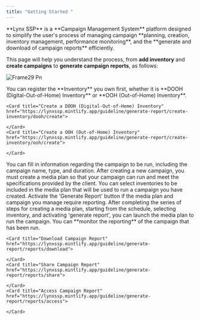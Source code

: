 ```yaml
---
title: "Getting Started "
---
```


<p class="text-md text-justify">
**Lynx SSP** is a **Campaign Management System** platform designed to simplify the user's process of managing campaign **planning, creation, inventory management, performance monitoring**, and the **generate and download of campaign reports** efficiently.

This page will help you understand the process, from **add inventory** and **create campaigns** to **generate campaign reports**, as follows:

</p>

![Frame29 Pn](/sops.png)

<Steps>
  <Step title="Create Inventory on the Lynx SSP Platform">
    You can register the **Inventory** you own first, whether it is **DOOH (Digital-Out-of-Home) Inventory** or **OOH (Out-of-Home) Inventory**.

    <Card title="Create a DOOH (Digital-Out-of-Home) Inventory" href="https://lynxssp.mintlify.app/guideline/generate-report/create-inventory/dooh/create">
      
    </Card>
    <Card title="Create a OOH (Out-of-Home) Inventory" href="https://lynxssp.mintlify.app/guideline/generate-report/create-inventory/ooh/create">
      
    </Card>
  </Step>
  <Step title="Create Campaign">
    You can fill in information regarding the campaign to be run, including the campaign name, type, and duration.
  </Step>
  <Step title="Create Media Plan">
    After creating a new campaign, you must create a media plan so that your campaign can run and meet the specifications provided by the client.
  </Step>
  <Step title="Select Inventory for Media Plan">
    You can select inventories to be included in the media plan that will be used to run a campaign you have created.
  </Step>
  <Step title="Generate Report">
    Activate the 'Generate Report' button if the media plan and campaign you manage require reporting.
  </Step>
  <Step title="Launch Media Plan">
    After completing the series of steps for creating a media plan, starting from the schedule, selecting inventory, and activating 'generate report', you can launch the media plan to run the campaign.
  </Step>
  <Step title="Monitoring Campaign Report">
    You can **monitor the reporting** of the campaign that has been run.

    <Card title="Download Campaign Report" href="https://lynxssp.mintlify.app/guideline/generate-report/reports/download">
      
    </Card>
    <Card title="Share Campaign Report" href="https://lynxssp.mintlify.app/guideline/generate-report/reports/share">
      
    </Card>
    <Card title="Access Campaign Report" href="https://lynxssp.mintlify.app/guideline/generate-report/reports/access">
      
    </Card>
  </Step>
</Steps>